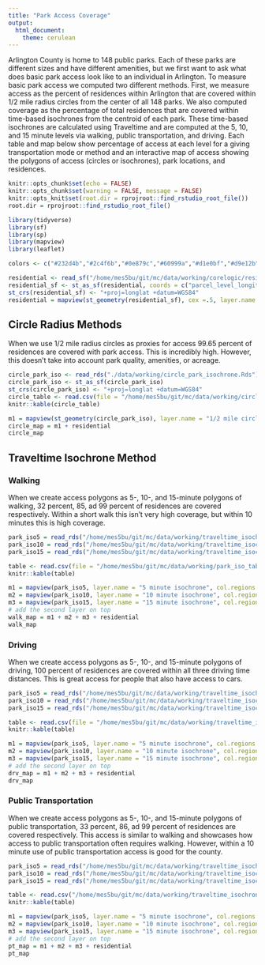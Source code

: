 ```yaml
---
title: "Park Access Coverage"
output: 
  html_document:
    theme: cerulean
---
```


Arlington County is home to 148 public parks. Each of these parks are different sizes and have different amenities, but we first want to ask what does basic park access look like to an individual in Arlington. To measure basic park access we computed two different methods. First, we measure access as the percent of residences within Arlington that are covered within 1/2 mile radius circles from the center of all 148 parks. We also computed coverage as the percentage of total residences that are covered within time-based isochrones from the centroid of each park. These time-based isochrones are calculated using Traveltime and are computed at the 5, 10, and 15 minute levels via walking, public transportation, and driving. Each table and map below show percentage of access at each level for a giving transportation mode or method and an interactive map of access showing the polygons of access (circles or isochrones), park locations, and residences.

```r
knitr::opts_chunk$set(echo = FALSE)
knitr::opts_chunk$set(warning = FALSE, message = FALSE) 
knitr::opts_knit$set(root.dir = rprojroot::find_rstudio_root_file())
root.dir = rprojroot::find_rstudio_root_file()

library(tidyverse)
library(sf)
library(sp)
library(mapview)
library(leaflet)

colors <- c("#232d4b","#2c4f6b","#0e879c","#60999a","#d1e0bf","#d9e12b","#e6ce3a","#e6a01d","#e57200","#fdfdfd")

residential <- read_sf("/home/mes5bu/git/mc/data/working/corelogic/residential.csv")
residential_sf <- st_as_sf(residential, coords = c("parcel_level_longitude", "parcel_level_latitude"))
st_crs(residential_sf) <- "+proj=longlat +datum=WGS84"
residential = mapview(st_geometry(residential_sf), cex =.5, layer.name = "residential areas", color = colors[5])
```

## Circle Radius Methods

When we use 1/2 mile radius circles as proxies for access 99.65 percent of residences are covered with park access. This is incredibly high. However, this doesn't take into account park quality, amenities, or acreage.

```r
circle_park_iso <- read_rds("./data/working/circle_park_isochrone.Rds")
circle_park_iso <- st_as_sf(circle_park_iso)
st_crs(circle_park_iso) <- "+proj=longlat +datum=WGS84"
circle_table <- read.csv(file = "/home/mes5bu/git/mc/data/working/circle_park_iso_table.csv")
knitr::kable(circle_table)
```

```r
m1 = mapview(st_geometry(circle_park_iso), layer.name = "1/2 mile circle", col.regions = colors[1])
circle_map = m1 + residential
circle_map
```

## Traveltime Isochrone Method

### Walking

When we create access polygons as 5-, 10-, and 15-minute polygons of walking, 32 percent, 85, ad 99 percent of residences are covered respectively. Within a short walk this isn't very high coverage, but within 10 minutes this is high coverage.

```r
park_iso5 = read_rds("/home/mes5bu/git/mc/data/working/traveltime_isochrones/park_intersect_w_5.Rds")
park_iso10 = read_rds("/home/mes5bu/git/mc/data/working/traveltime_isochrones/park_intersect_w_10.Rds")
park_iso15 = read_rds("/home/mes5bu/git/mc/data/working/traveltime_isochrones/park_intersect_w_15.Rds")

table <- read.csv(file = "/home/mes5bu/git/mc/data/working/park_iso_table.csv")
knitr::kable(table)
```

```r
m1 = mapview(park_iso5, layer.name = "5 minute isochrone", col.regions = colors[1])
m2 = mapview(park_iso10, layer.name = "10 minute isochrone", col.regions = colors[2])
m3 = mapview(park_iso15, layer.name = "15 minute isochrone", col.regions = colors[3])
# add the second layer on top
walk_map = m1 + m2 + m3 + residential
walk_map
```

### Driving

When we create access polygons as 5-, 10-, and 15-minute polygons of driving, 100 percent of residences are covered within all three driving time distances. This is great access for people that also have access to cars.

```r
park_iso5 = read_rds("/home/mes5bu/git/mc/data/working/traveltime_isochrones/park_intersect_drv_5.Rds")
park_iso10 = read_rds("/home/mes5bu/git/mc/data/working/traveltime_isochrones/park_intersect_drv_10.Rds")
park_iso15 = read_rds("/home/mes5bu/git/mc/data/working/traveltime_isochrones/park_intersect_drv_15.Rds")

table <- read.csv(file = "/home/mes5bu/git/mc/data/working/traveltime_isochrones/park_iso_drv_table.csv")
knitr::kable(table)
```

```r
m1 = mapview(park_iso5, layer.name = "5 minute isochrone", col.regions = colors[1])
m2 = mapview(park_iso10, layer.name = "10 minute isochrone", col.regions = colors[2])
m3 = mapview(park_iso15, layer.name = "15 minute isochrone", col.regions = colors[3])
# add the second layer on top
drv_map = m1 + m2 + m3 + residential
drv_map
```


### Public Transportation
When we create access polygons as 5-, 10-, and 15-minute polygons of public transportation, 33 percent, 86, ad 99 percent of residences are covered respectively. This access is similar to walking and showcases how access to public transportation often requires walking. However, within a 10 minute use of public transportation access is good for the county.

```r
park_iso5 = read_rds("/home/mes5bu/git/mc/data/working/traveltime_isochrones/park_intersect_pt_5.Rds")
park_iso10 = read_rds("/home/mes5bu/git/mc/data/working/traveltime_isochrones/park_intersect_pt_10.Rds")
park_iso15 = read_rds("/home/mes5bu/git/mc/data/working/traveltime_isochrones/park_intersect_wpt_15.Rds")

table <- read.csv("/home/mes5bu/git/mc/data/working/traveltime_isochrones/park_iso_pt_table.csv")
knitr::kable(table)

```

```r
m1 = mapview(park_iso5, layer.name = "5 minute isochrone", col.regions = colors[1])
m2 = mapview(park_iso10, layer.name = "10 minute isochrone", col.regions = colors[2])
m3 = mapview(park_iso15, layer.name = "15 minute isochrone", col.regions = colors[3])
# add the second layer on top
pt_map = m1 + m2 + m3 + residential
pt_map
```